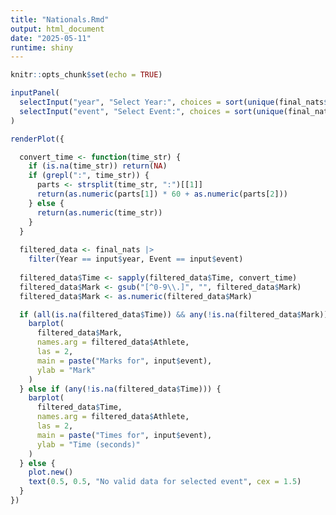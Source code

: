 ```yaml
---
title: "Nationals.Rmd"
output: html_document
date: "2025-05-11"
runtime: shiny
---
```


```r
knitr::opts_chunk$set(echo = TRUE)
```

```r
inputPanel(
  selectInput("year", "Select Year:", choices = sort(unique(final_nats$Year)), selected = max(final_nats$Year)),
  selectInput("event", "Select Event:", choices = sort(unique(final_nats$Event)), selected = "60 Meters (Men)")
)

renderPlot({

  convert_time <- function(time_str) {
    if (is.na(time_str)) return(NA)
    if (grepl(":", time_str)) {
      parts <- strsplit(time_str, ":")[[1]]
      return(as.numeric(parts[1]) * 60 + as.numeric(parts[2]))
    } else {
      return(as.numeric(time_str))
    }
  }
  
  filtered_data <- final_nats |>
    filter(Year == input$year, Event == input$event)
  
  filtered_data$Time <- sapply(filtered_data$Time, convert_time)
  filtered_data$Mark <- gsub("[^0-9\\.]", "", filtered_data$Mark)
  filtered_data$Mark <- as.numeric(filtered_data$Mark)

  if (all(is.na(filtered_data$Time)) && any(!is.na(filtered_data$Mark))) {
    barplot(
      filtered_data$Mark,
      names.arg = filtered_data$Athlete,
      las = 2,
      main = paste("Marks for", input$event),
      ylab = "Mark"
    )
  } else if (any(!is.na(filtered_data$Time))) {
    barplot(
      filtered_data$Time,
      names.arg = filtered_data$Athlete,
      las = 2,
      main = paste("Times for", input$event),
      ylab = "Time (seconds)"
    )
  } else {
    plot.new()
    text(0.5, 0.5, "No valid data for selected event", cex = 1.5)
  }
})

```


